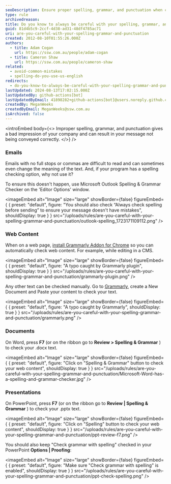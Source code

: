 ```yaml
---
seoDescription: Ensure proper spelling, grammar, and punctuation when creating web content to convey your message effectively.
type: rule
archivedreason:
title: Do you know to always be careful with your spelling, grammar, and punctuation?
guid: 81d4b5c9-2ccf-4d38-ad31-48df4785ac71
uri: are-you-careful-with-your-spelling-grammar-and-punctuation
created: 2012-08-10T01:55:26.000Z
authors:
  - title: Adam Cogan
    url: https://ssw.com.au/people/adam-cogan
  - title: Cameron Shaw
    url: https://ssw.com.au/people/cameron-shaw
related:
  - avoid-common-mistakes
  - spelling-do-you-use-us-english
redirects:
  - do-you-know-to-always-be-careful-with-your-spelling-grammar-and-punctuation
lastUpdated: 2024-08-13T17:02:15.000Z
lastUpdatedBy: github-actions[bot]
lastUpdatedByEmail: 41898282+github-actions[bot]@users.noreply.github.com
createdBy: MeganWeeks
createdByEmail: MeganWeeks@ssw.com.au
isArchived: false
---
```


<introEmbed
  body={<>
Improper spelling, grammar, and punctuation gives a bad impression of your company and can result in your message not being conveyed correctly.
  </>}
/>
### Emails

Emails with no full stops or commas are difficult to read and can sometimes even change the meaning of the text. And, if your program has a spelling checking option, why not use it?

To ensure this doesn't happen, use Microsoft Outlook Spelling & Grammar Checker on the 'Editor Options' window.


<imageEmbed
  alt="Image"
  size="large"
  showBorder={false}
  figureEmbed={ {
    preset: "default",
    figure: "You should also check “Always check spelling before sending” to ensure your message doesn't have mistakes",
    shouldDisplay: true
  } }
  src="/uploads/rules/are-you-careful-with-your-spelling-grammar-and-punctuation/outlook-spelling_1723171109112.png"
/>

### Web Content

When on a web page, [install Grammarly Addon for Chrome](https://chrome.google.com/webstore/detail/grammarly-for-chrome/kbfnbcaeplbcioakkpcpgfkobkghlhen) so you can automatically check web content. For example, while editing in a CMS.


<imageEmbed
  alt="Image"
  size="large"
  showBorder={false}
  figureEmbed={ {
    preset: "default",
    figure: "A typo caught by Grammarly plugin",
    shouldDisplay: true
  } }
  src="/uploads/rules/are-you-careful-with-your-spelling-grammar-and-punctuation/grammarly-plugin.png"
/>

Any other text can be checked manually. Go to [Grammarly](https://app.grammarly.com), create a New Document and Paste your content to check your text.


<imageEmbed
  alt="Image"
  size="large"
  showBorder={false}
  figureEmbed={ {
    preset: "default",
    figure: "A typo caught by Grammarly",
    shouldDisplay: true
  } }
  src="/uploads/rules/are-you-careful-with-your-spelling-grammar-and-punctuation/grammarly.png"
/>

### Documents

On Word, press **F7** (or on the ribbon go to **Review &gt; Spelling & Grammar** ) to check your .docx text.


<imageEmbed
  alt="Image"
  size="large"
  showBorder={false}
  figureEmbed={ {
    preset: "default",
    figure: "Click on \"Spelling & Grammar\" button to check your web content",
    shouldDisplay: true
  } }
  src="/uploads/rules/are-you-careful-with-your-spelling-grammar-and-punctuation/Microsoft-Word-has-a-spelling-and-grammar-checker.jpg"
/>

### Presentations

On PowerPoint, press **F7** (or on the ribbon go to **Review | Spelling & Grammar** ) to check your .pptx text.


<imageEmbed
  alt="Image"
  size="large"
  showBorder={false}
  figureEmbed={ {
    preset: "default",
    figure: "Click on \"Spelling\" button to check your web content",
    shouldDisplay: true
  } }
  src="/uploads/rules/are-you-careful-with-your-spelling-grammar-and-punctuation/ppt-review-f7.png"
/>

You should also keep "Check grammar with spelling" checked in your PowerPoint **Options | Proofing**:


<imageEmbed
  alt="Image"
  size="large"
  showBorder={false}
  figureEmbed={ {
    preset: "default",
    figure: "Make sure \"Check grammar with spelling\" is enabled",
    shouldDisplay: true
  } }
  src="/uploads/rules/are-you-careful-with-your-spelling-grammar-and-punctuation/ppt-check-spelling.png"
/>
